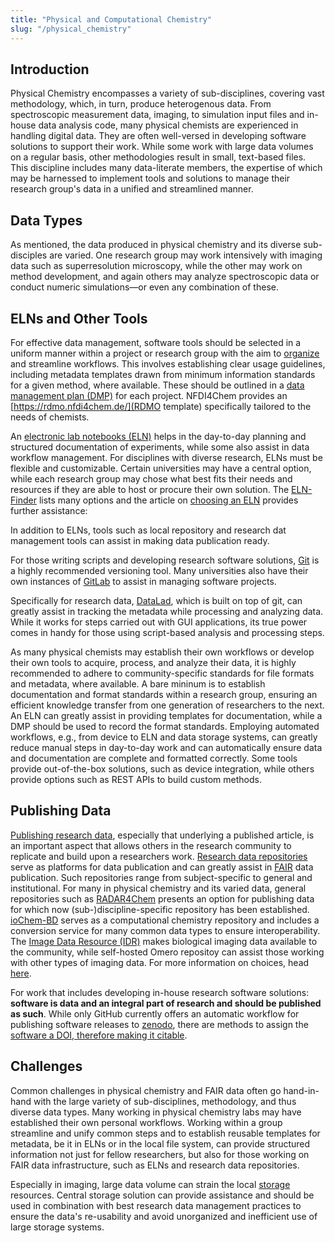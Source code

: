 ```yaml
---
title: "Physical and Computational Chemistry"
slug: "/physical_chemistry"
---
```



<LbeChip title="physical chemistry" />
<LbeChip title="cheminformatics" />

## Introduction

Physical Chemistry encompasses a variety of sub-disciplines, covering vast methodology, which, in turn, produce heterogenous data.
From spectroscopic measurement data, imaging, to simulation input files and in-house data analysis code, many physical chemists are experienced in handling digital data. They are often well-versed in developing software solutions to support their work. While some work with large data volumes on a regular basis, other methodologies result in small, text-based files. This discipline includes many data-literate members, the expertise of which may be harnessed to implement tools and solutions to manage their research group's data in a unified and streamlined manner.

## Data Types

As mentioned, the data produced in physical chemistry and its diverse sub-disciples are varied. One research group may work intensively with imaging data such as superresolution microscopy, while the other may work on method development, and again others may analyze spectroscopic data or conduct numeric simulations—or even any combination of these.

## ELNs and Other Tools

For effective data management, software tools should be selected in a uniform manner within a project or research group with the aim to [organize](/docs/data_organisation) and streamline workflows. This involves establishing clear usage guidelines, including metadata templates drawn from minimum information standards for a given method, where available. These should be outlined in a [data management plan (DMP)](/docs/dmp) for each project. NFDI4Chem provides an [https://rdmo.nfdi4chem.de/](RDMO template) specifically tailored to the needs of chemists.

An [electronic lab notebooks (ELN)](/docs/eln) helps in the day-to-day planning and structured documentation of experiments, while some also assist in data workflow management. For disciplines with diverse research, ELNs must be flexible and customizable. Certain universities may have a central option, while each research group may chose what best fits their needs and resources if they are able to host or procure their own solution. The [ELN-Finder](https://eln-finder.ulb.tu-darmstadt.de/search?f.K03=Pharmacy,equals&spc.page=1) lists many options and the article on [choosing an ELN](/docs/choose_eln) provides further assistance:

<ElnFinder subDisc="Physical chemistry" />

In addition to ELNs, tools such as local repository and research dat management tools can assist in making data publication ready.

For those writing scripts and developing research software solutions, [Git](https://git-scm.com/) is a highly recommended versioning tool. Many universities also have their own instances of [GitLab](https://about.gitlab.com/) to assist in managing software projects.

Specifically for research data, [DataLad](https://www.datalad.org/), which is built on top of git, can greatly assist in tracking the metadata while processing and analyzing data. While it works for steps carried out with GUI applications, its true power comes in handy for those using script-based analysis and processing steps.

As many physical chemists may establish their own workflows or develop their own tools to acquire, process, and analyze their data, it is highly recommended to adhere to community-specific standards for file formats and metadata, where available. A bare mininum is to establish documentation and format standards within a research group, ensuring an efficient knowledge transfer from one generation of researchers to the next. An ELN can greatly assist in providing templates for documentation, while a DMP should be used to record the format standards. Employing automated workflows, e.g., from device to ELN and data storage systems, can greatly reduce manual steps in day-to-day work and can automatically ensure data and documentation are complete and formatted correctly. Some tools provide out-of-the-box solutions, such as device integration, while others provide options such as REST APIs to build custom methods.

## Publishing Data

[Publishing research data](/docs/data_publishing), especially that underlying a published article, is an important aspect that allows others in the research community to replicate and build upon a researchers work. [Research data repositories](/docs/repositories) serve as platforms for data publication and can greatly assist in [FAIR](/docs/fair) data publication. Such repositories range from subject-specific to general and institutional. For many in physical chemistry and its varied data, general repositories such as [RADAR4Chem](https://radar.products.fiz-karlsruhe.de/de/radarabout/radar4chem) presents an option for publishing data for which now (sub-)discipline-specific repository has been established. [ioChem-BD](https://www.iochem-bd.org/) serves as a computational chemistry repository and includes a conversion service for many common data types to ensure interoperability. The [Image Data Resource (IDR)](https://idr.openmicroscopy.org/) makes biological imaging data available to the community, while self-hosted Omero repositoy can assist those working with other types of imaging data. For more information on choices, head [here](/docs/choose_repository).

For work that includes developing in-house research software solutions: **software is data and an integral part of research and should be published as such**. While only GitHub currently offers an automatic workflow for publishing software releases to [zenodo](https://zenodo.org/), there are methods to assign the [software a DOI, therefore making it citable](https://open.win.ox.ac.uk/pages/open-science/community/Open-WIN-Community/docs/gitlab/repo-doi/).

## Challenges

Common challenges in physical chemistry and FAIR data often go hand-in-hand with the large variety of sub-disciplines, methodology, and thus diverse data types. Many working in physical chemistry labs may have established their own personal workflows. Working within a group streamline and unify common steps and to establish reusable templates for metadata, be it in ELNs or in the local file system, can provide structured information not just for fellow researchers, but also for those working on FAIR data infrastructure, such as ELNs and research data repositories.

Especially in imaging, large data volume can strain the local [storage](/docs/data_storage) resources. Central storage solution can provide assistance and should be used in combination with best research data management practices to ensure the data's re-usability and avoid unorganized and inefficient use of large storage systems.
